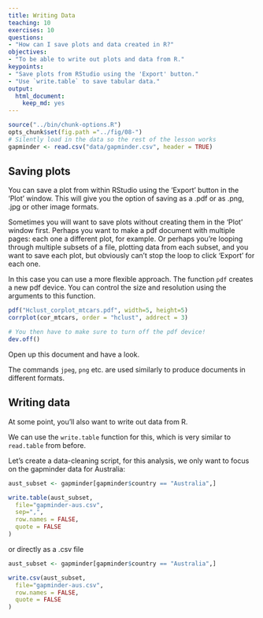 ```yaml
---
title: Writing Data
teaching: 10
exercises: 10
questions:
- "How can I save plots and data created in R?"
objectives:
- "To be able to write out plots and data from R."
keypoints:
- "Save plots from RStudio using the 'Export' button."
- "Use `write.table` to save tabular data."
output: 
  html_document: 
    keep_md: yes
---
```


```r
source("../bin/chunk-options.R")
opts_chunk$set(fig.path ="../fig/08-")
# Silently load in the data so the rest of the lesson works
gapminder <- read.csv("data/gapminder.csv", header = TRUE)
```

## Saving plots
You can save a plot from within RStudio using the 'Export' button
in the 'Plot' window. This will give you the option of saving as a
.pdf or as .png, .jpg or other image formats.

Sometimes you will want to save plots without creating them in the
'Plot' window first. Perhaps you want to make a pdf document with
multiple pages: each one a different plot, for example. Or perhaps
you're looping through multiple subsets of a file, plotting data from
each subset, and you want to save each plot, but obviously can't stop
the loop to click 'Export' for each one.

In this case you can use a more flexible approach. The function
`pdf` creates a new pdf device. You can control the size and resolution
using the arguments to this function.

```r
pdf("Hclust_corplot_mtcars.pdf", width=5, height=5)
corrplot(cor_mtcars, order = "hclust", addrect = 3)

# You then have to make sure to turn off the pdf device!
dev.off()
```

Open up this document and have a look.

The commands `jpeg`, `png` etc. are used similarly to produce
documents in different formats.

## Writing data

At some point, you'll also want to write out data from R.

We can use the `write.table` function for this, which is
very similar to `read.table` from before.

Let's create a data-cleaning script, for this analysis, we
only want to focus on the gapminder data for Australia:

```r
aust_subset <- gapminder[gapminder$country == "Australia",]

write.table(aust_subset,
  file="gapminder-aus.csv",
  sep=",",
  row.names = FALSE,
  quote = FALSE
)
```

or directly as a .csv file

```r
aust_subset <- gapminder[gapminder$country == "Australia",]

write.csv(aust_subset,
  file="gapminder-aus.csv",
  row.names = FALSE,
  quote = FALSE
)
```
